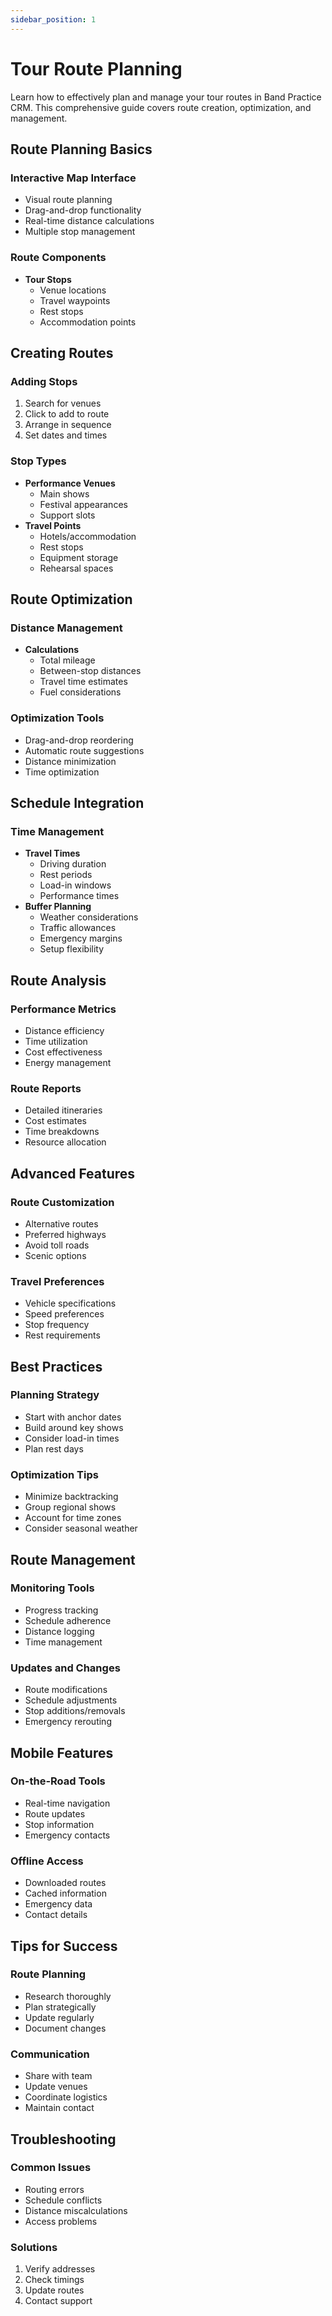 ```yaml
---
sidebar_position: 1
---
```


# Tour Route Planning

Learn how to effectively plan and manage your tour routes in Band Practice CRM. This comprehensive guide covers route creation, optimization, and management.

## Route Planning Basics

### Interactive Map Interface
- Visual route planning
- Drag-and-drop functionality
- Real-time distance calculations
- Multiple stop management

### Route Components
- **Tour Stops**
  - Venue locations
  - Travel waypoints
  - Rest stops
  - Accommodation points

## Creating Routes

### Adding Stops
1. Search for venues
2. Click to add to route
3. Arrange in sequence
4. Set dates and times

### Stop Types
- **Performance Venues**
  - Main shows
  - Festival appearances
  - Support slots
- **Travel Points**
  - Hotels/accommodation
  - Rest stops
  - Equipment storage
  - Rehearsal spaces

## Route Optimization

### Distance Management
- **Calculations**
  - Total mileage
  - Between-stop distances
  - Travel time estimates
  - Fuel considerations

### Optimization Tools
- Drag-and-drop reordering
- Automatic route suggestions
- Distance minimization
- Time optimization

## Schedule Integration

### Time Management
- **Travel Times**
  - Driving duration
  - Rest periods
  - Load-in windows
  - Performance times
- **Buffer Planning**
  - Weather considerations
  - Traffic allowances
  - Emergency margins
  - Setup flexibility

## Route Analysis

### Performance Metrics
- Distance efficiency
- Time utilization
- Cost effectiveness
- Energy management

### Route Reports
- Detailed itineraries
- Cost estimates
- Time breakdowns
- Resource allocation

## Advanced Features

### Route Customization
- Alternative routes
- Preferred highways
- Avoid toll roads
- Scenic options

### Travel Preferences
- Vehicle specifications
- Speed preferences
- Stop frequency
- Rest requirements

## Best Practices

### Planning Strategy
- Start with anchor dates
- Build around key shows
- Consider load-in times
- Plan rest days

### Optimization Tips
- Minimize backtracking
- Group regional shows
- Account for time zones
- Consider seasonal weather

## Route Management

### Monitoring Tools
- Progress tracking
- Schedule adherence
- Distance logging
- Time management

### Updates and Changes
- Route modifications
- Schedule adjustments
- Stop additions/removals
- Emergency rerouting

## Mobile Features

### On-the-Road Tools
- Real-time navigation
- Route updates
- Stop information
- Emergency contacts

### Offline Access
- Downloaded routes
- Cached information
- Emergency data
- Contact details

## Tips for Success

### Route Planning
- Research thoroughly
- Plan strategically
- Update regularly
- Document changes

### Communication
- Share with team
- Update venues
- Coordinate logistics
- Maintain contact

## Troubleshooting

### Common Issues
- Routing errors
- Schedule conflicts
- Distance miscalculations
- Access problems

### Solutions
1. Verify addresses
2. Check timings
3. Update routes
4. Contact support 